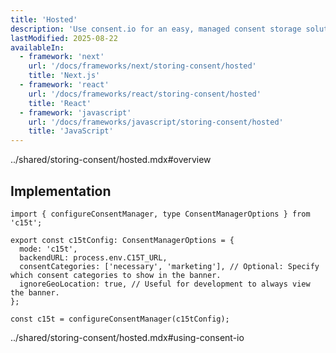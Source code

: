 ```yaml
---
title: 'Hosted'
description: 'Use consent.io for an easy, managed consent storage solution with minimal setup'
lastModified: 2025-08-22
availableIn:
  - framework: 'next'
    url: '/docs/frameworks/next/storing-consent/hosted'
    title: 'Next.js'
  - framework: 'react'
    url: '/docs/frameworks/react/storing-consent/hosted'
    title: 'React'
  - framework: 'javascript'
    url: '/docs/frameworks/javascript/storing-consent/hosted'
    title: 'JavaScript'
---
```


<import>../shared/storing-consent/hosted.mdx#overview</import>

## Implementation

```tsx
import { configureConsentManager, type ConsentManagerOptions } from 'c15t';

export const c15tConfig: ConsentManagerOptions = {
  mode: 'c15t',
  backendURL: process.env.C15T_URL,
  consentCategories: ['necessary', 'marketing'], // Optional: Specify which consent categories to show in the banner. 
  ignoreGeoLocation: true, // Useful for development to always view the banner.
};

const c15t = configureConsentManager(c15tConfig);
```

<import>../shared/storing-consent/hosted.mdx#using-consent-io</import>
